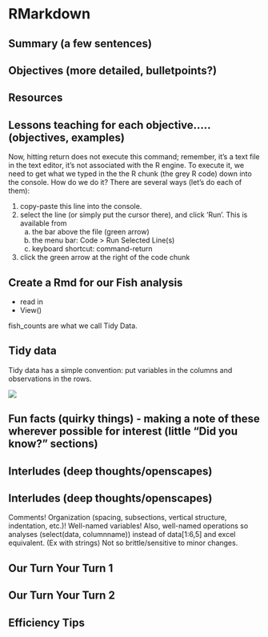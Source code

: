 # RMarkdown {#rmarkdown}

## Summary (a few sentences)
## Objectives (more detailed, bulletpoints?)
## Resources
## Lessons teaching for each objective….. (objectives, examples)

Now, hitting return does not execute this command; remember, it's a text file in the text editor, it's not associated with the R engine. To execute it, we need to get what we typed in the the R chunk (the grey R code) down into the console. How do we do it? There are several ways (let's do each of them):

1. copy-paste this line into the console.
1. select the line (or simply put the cursor there), and click 'Run'. This is available from 
    a. the bar above the file (green arrow)
    b. the menu bar: Code > Run Selected Line(s)
    c. keyboard shortcut: command-return
1. click the green arrow at the right of the code chunk

## Create a Rmd for our Fish analysis

- read in
- View()

fish_counts are what we call Tidy Data. 

## Tidy data

Tidy data has a simple convention: put variables in the columns and observations in the rows.

![](img/tidy_data.png)


## Fun facts (quirky things) - making a note of these wherever possible for interest (little “Did you know?” sections)
## Interludes (deep thoughts/openscapes)
## Interludes (deep thoughts/openscapes)

Comments! Organization (spacing, subsections, vertical structure, indentation, etc.)! Well-named variables! Also, well-named operations so analyses (select(data, columnname)) instead of data[1:6,5] and excel equivalent. (Ex with strings)
Not so brittle/sensitive to minor changes.

## Our Turn Your Turn 1
## Our Turn Your Turn 2
## Efficiency Tips

